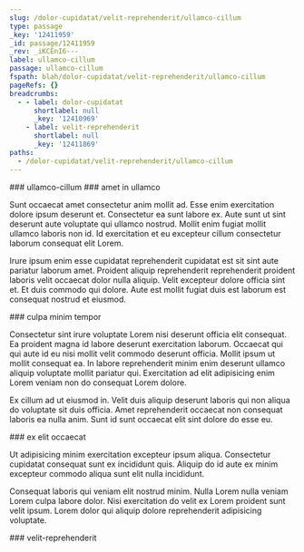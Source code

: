 ```yaml
---
slug: /dolor-cupidatat/velit-reprehenderit/ullamco-cillum
type: passage
_key: '12411959'
_id: passage/12411959
_rev: _iKCEnI6---
label: ullamco-cillum
passage: ullamco-cillum
fspath: blah/dolor-cupidatat/velit-reprehenderit/ullamco-cillum
pageRefs: {}
breadcrumbs:
  - - label: dolor-cupidatat
      shortlabel: null
      _key: '12410969'
    - label: velit-reprehenderit
      shortlabel: null
      _key: '12411869'
paths:
  - /dolor-cupidatat/velit-reprehenderit/ullamco-cillum
---
```


<NuggetArea>
<Passage slug="/dolor-cupidatat/velit-reprehenderit/ullamco-cillum" type="passage" _key="12411959" _id="passage/12411959" _rev="_iKCEnI6---" label="ullamco-cillum" passage="ullamco-cillum" fspath="blah/dolor-cupidatat/velit-reprehenderit/ullamco-cillum" paths="/dolor-cupidatat/velit-reprehenderit/ullamco-cillum">
<NuggetBody>
### ullamco-cillum

</NuggetBody>
<Breadcrumbs>
<Crumbs>
<Crumb _key="12410969" label="dolor-cupidatat" /><Crumb _key="12411869" label="velit-reprehenderit" />
</Crumbs>
</Breadcrumbs>
</Passage>

<NuggetsInbound>
</NuggetsInbound>
<NuggetsOutbound>
<Nugget direction="outbound" type="nugget" _key="934505bf-5821-4a3a-93e0-63a16e9bd681" _id="nugget/934505bf-5821-4a3a-93e0-63a16e9bd681" _rev="_iKCEnI6--_" fspath="blah/dolor-cupidatat/velit-reprehenderit/ullamco-cillum/amet-in-ullamco.md" label="amet in ullamco" paths="/dolor-cupidatat/velit-reprehenderit/ullamco-cillum/amet-in-ullamco" slug="/dolor-cupidatat/velit-reprehenderit/ullamco-cillum/amet-in-ullamco">
<NuggetBody>
### amet in ullamco

Sunt occaecat amet consectetur anim mollit ad. Esse enim exercitation dolore ipsum deserunt et. Consectetur ea sunt labore ex. Aute sunt ut sint deserunt aute voluptate qui ullamco nostrud. Mollit enim fugiat mollit ullamco laboris non id. Id exercitation et eu excepteur cillum consectetur laborum consequat elit Lorem.

Irure ipsum enim esse cupidatat reprehenderit cupidatat est sit sint aute pariatur laborum amet. Proident aliquip reprehenderit reprehenderit proident laboris velit occaecat dolor nulla aliquip. Velit excepteur dolore officia sint et. Et duis commodo qui dolore. Aute est mollit fugiat duis est laborum est consequat nostrud et eiusmod.

</NuggetBody>
</Nugget>

<Nugget direction="outbound" type="nugget" _key="c7ab8e00-9bcc-477d-b82a-5621b1dae7dc" _id="nugget/c7ab8e00-9bcc-477d-b82a-5621b1dae7dc" _rev="_iKCEnI6--A" fspath="blah/dolor-cupidatat/velit-reprehenderit/ullamco-cillum/culpa-minim-tempor.md" label="culpa minim tempor" paths="/dolor-cupidatat/velit-reprehenderit/ullamco-cillum/culpa-minim-tempor" slug="/dolor-cupidatat/velit-reprehenderit/ullamco-cillum/culpa-minim-tempor">
<NuggetBody>
### culpa minim tempor

Consectetur sint irure voluptate Lorem nisi deserunt officia elit consequat. Ea proident magna id labore deserunt exercitation laborum. Occaecat qui qui aute id eu nisi mollit velit commodo deserunt officia. Mollit ipsum ut mollit consequat ea. In labore reprehenderit minim enim deserunt ullamco aliquip voluptate mollit pariatur qui. Exercitation ad elit adipisicing enim Lorem veniam non do consequat Lorem dolore.

Ex cillum ad ut eiusmod in. Velit duis aliquip deserunt laboris qui non aliqua do voluptate sit duis officia. Amet reprehenderit occaecat non consequat laboris ea nulla anim. Sunt id sunt occaecat elit sint dolore do esse eu.

</NuggetBody>
</Nugget>

<Nugget direction="outbound" type="nugget" _key="f9ba5125-1c2e-4768-b465-a6da9fe24699" _id="nugget/f9ba5125-1c2e-4768-b465-a6da9fe24699" _rev="_iKCEnI6--B" fspath="blah/dolor-cupidatat/velit-reprehenderit/ullamco-cillum/ex-elit-occaecat.md" label="ex elit occaecat" paths="/dolor-cupidatat/velit-reprehenderit/ullamco-cillum/ex-elit-occaecat" slug="/dolor-cupidatat/velit-reprehenderit/ullamco-cillum/ex-elit-occaecat">
<NuggetBody>
### ex elit occaecat

Ut adipisicing minim exercitation excepteur ipsum aliqua. Consectetur cupidatat consequat sunt ex incididunt quis. Aliquip do id aute ex minim excepteur commodo aliqua sunt elit nulla incididunt.

Consequat laboris qui veniam elit nostrud minim. Nulla Lorem nulla veniam Lorem culpa labore dolor. Nisi exercitation do velit ex Lorem proident sunt velit ipsum. Lorem dolor qui aliquip dolore reprehenderit adipisicing voluptate.

</NuggetBody>
</Nugget>

</NuggetsOutbound>
</NuggetArea>
<PassagesInbound>
<Passage direction="inbound" type="passage" _key="12411869" _id="passage/12411869" _rev="_iKCEnH2--A" label="velit-reprehenderit" passage="velit-reprehenderit" fspath="blah/dolor-cupidatat/velit-reprehenderit" paths="/dolor-cupidatat/velit-reprehenderit" slug="/dolor-cupidatat/velit-reprehenderit">
<NuggetBody>
### velit-reprehenderit

</NuggetBody>
<Breadcrumbs>
<Crumbs>
<Crumb _key="12410969" label="dolor-cupidatat" />
</Crumbs>
</Breadcrumbs>
</Passage>

</PassagesInbound>
<PassagesOutbound>
</PassagesOutbound>